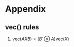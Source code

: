 <!-- BEGIN: LATEX COMMANDS -->
\newcommand{\vec}{\text{vec}}
<!-- END: LATEX COMMANDS -->

# Appendix


::: {.callout-note}

# vec() rules

1. $\vec(AXB) = (B' \otimes A)\vec(X)$

:::

